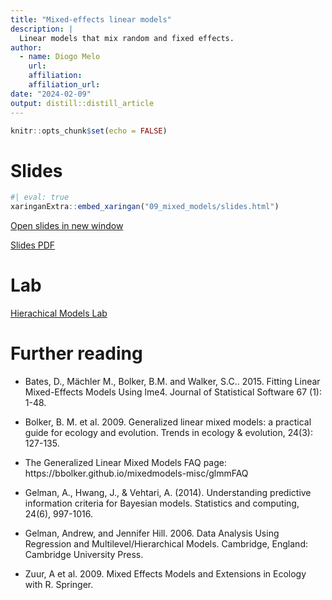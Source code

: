 ```yaml
---
title: "Mixed-effects linear models"
description: |
  Linear models that mix random and fixed effects.
author:
  - name: Diogo Melo
    url: 
    affiliation: 
    affiliation_url: 
date: "2024-02-09"
output: distill::distill_article
---
```


```r
knitr::opts_chunk$set(echo = FALSE)
```
# Slides

```r
#| eval: true
xaringanExtra::embed_xaringan("09_mixed_models/slides.html")
```

[Open slides in new window](09_mixed_models/slides.html)

[Slides PDF](09_mixed_models/MixedModels.pdf)

# Lab

[Hierachical Models Lab](labs/MixedModels/lab.html)

# Further reading

* Bates, D., Mächler M., Bolker, B.M. and Walker, S.C.. 2015. Fitting Linear Mixed-Effects Models Using lme4. Journal of Statistical Software 67 (1): 1-48.

* Bolker, B. M. et al. 2009. Generalized linear mixed models: a practical guide for ecology and evolution. Trends in ecology & evolution, 24(3): 127-135.

* The Generalized Linear Mixed Models FAQ page: https://bbolker.github.io/mixedmodels-misc/glmmFAQ

* Gelman, A., Hwang, J., & Vehtari, A. (2014). Understanding predictive information criteria for Bayesian models. Statistics and computing, 24(6), 997-1016.

* Gelman, Andrew, and Jennifer Hill. 2006. Data Analysis Using Regression and Multilevel/Hierarchical Models. Cambridge, England: Cambridge University Press.

* Zuur, A et al. 2009. Mixed Effects Models and Extensions in Ecology with R. Springer.




